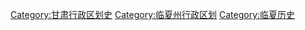 [[Category:甘肃行政区划史|Category:甘肃行政区划史]]
[[Category:临夏州行政区划|Category:临夏州行政区划]]
[[Category:临夏历史|Category:临夏历史]]